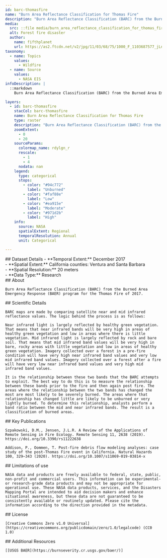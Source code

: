 ```yaml
---
id: barc-thomasfire
name: "Burn Area Reflectance Classification for Thomas Fire"
description: "Burn Area Reflectance Classification (BARC) from the Burned Area Emergency Response (BAER) program for the Thomas Fire of 2017"
media:
  src: ::file media/burn_area_reflectance_classification_for_thomas_fire.thumbnail.jpg
  alt: Forest fire disaster
  author:
    name: fifthplanet
    url: https://as2.ftcdn.net/v2/jpg/11/03/68/75/1000_F_1103687577_jLnz4IcXOiPefoEwAfXU5cBfP4jLtDGA.jpg
taxonomy:
  - name: Topics
    values:
      - Wildfire
  - name: Source
    values:
      - NASA EIS
infoDescription: |
  ::markdown
    Burn Area Reflectance Classification (BARC) from the Burned Area Emergency Response (BAER) program for the Thomas Fire of 2017.

layers:
  - id: barc-thomasfire
    stacCol: barc-thomasfire
    name: Burn Area Reflectance Classification for Thomas Fire
    type: raster
    description: "Burn Area Reflectance Classification (BARC) from the Burned Area Emergency Response (BAER) program for the Thomas Fire of 2017"
    zoomExtent:
      - 0
      - 20
    sourceParams:
      colormap_name: rdylgn_r
      rescale:
        - 1
        - 4
      nodata: nan
    legend:
      type: categorical
      stops:
        - color: "#94c772"
          label: "Unburned"
        - color: "#faf88e"
          label: "Low"
        - color: "#ea915e"
          label: "Moderate"
        - color: "#971d2b"
          label: "High"
    info:
      source: NASA
      spatialExtent: Regional
      temporalResolution: Annual
      unit: Categorical

---
```


<Block>
  <Prose>   
    ## Dataset Details
    - **Temporal Extent:** December 2017<br />
    - **Spatial Extent:** California counties: Ventura and Santa Barbara <br />
    - **Spatial Resolution:** 20 meters<br />
    - **Data Type:** Research<br />
  </Prose>
</Block>


<Block>
  <Prose>
    ## About

    Burn Area Reflectance Classification (BARC) from the Burned Area Emergency Response (BAER) program for the Thomas Fire of 2017.
  </Prose>
</Block>


<Block>
  <Prose>
    ## Scientific Details

    BARC maps are made by comparing satellite near and mid infrared reflectance values. The logic behind the process is as follows:

    Near infrared light is largely reflected by healthy green vegetation. That means that near infrared bands will be very high in areas of healthy green vegetation and low in areas where there is little vegetation. Mid infrared light is largely reflected by rock and bare soil. That means that mid infrared band values will be very high in bare, rocky areas with little vegetation and low in areas of healthy green vegetation. Imagery collected over a forest in a pre-fire condition will have very high near infrared band values and very low mid infrared band values. Imagery collected over a forest after a fire will have very low near infrared band values and very high mid infrared band values.

    It is the relationship between these two bands that the BARC attempts to exploit. The best way to do this is to measure the relationship between these bands prior to the fire and then again post fire. The areas where the relationship between the two bands has changed the most are most likely to be severely burned. The areas where that relationship has changed little are likely to be unburned or very lightly burned. To determine this relationship, analysts perform a band ratio between the mid and near infrared bands. The result is a classification of burned areas.
  </Prose>
</Block>


<Block>
  <Prose>
    ## Key Publications

    Szpakowski, D.M., Jensen, J.L.R. A Review of the Applications of Remote Sensing in Fire Ecology. Remote Sensing 11, 2638 (2019). https://doi.org/10.3390/rs11222638

    Addison, P., Oommen, T. Post-fire debris flow modeling analyses: case study of the post-Thomas Fire event in California. Natural Hazards 100, 329–343 (2020). https://doi.org/10.1007/s11069-019-03814-x
  </Prose>
</Block>


<Block>
  <Prose>
    ## Limitations of use

    NASA data and products are freely available to federal, state, public, non-profit and commercial users. This information can be experimental- or research-grade data products and may not be appropriate for operational use. These NASA data products, services, and the Disasters Mapping Portal are intended to aid decision makers and enhance situational awareness, but these data are not guaranteed to be consistently available or routinely updated. Please cite the information according to the direction provided in the metadata.
  </Prose>
</Block>


<Block>
  <Prose>
    ## License

    [Creative Commons Zero v1.0 Universal](https://creativecommons.org/publicdomain/zero/1.0/legalcode) (CC0 1.0)
  </Prose>
</Block>


<Block>
  <Prose>
    ## Additional Resources

    [[USGS BAER](https://burnseverity.cr.usgs.gov/baer/)]
  </Prose>
</Block>

